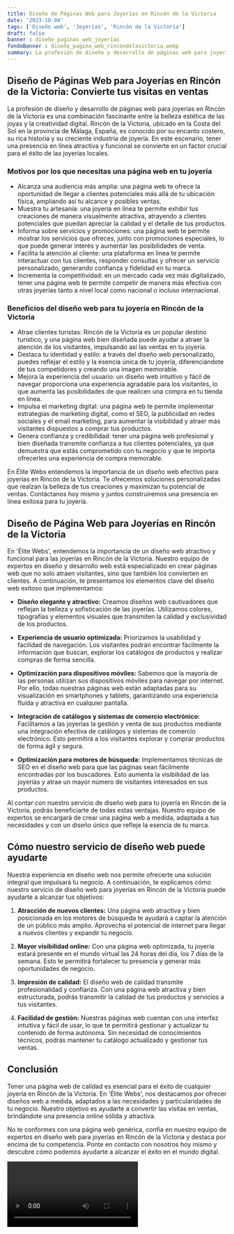 ```yaml
---
title: Diseño de Páginas Web para Joyerías en Rincón de la Victoria
date: '2023-10-04'
tags: ['Diseño web', 'Joyerías', 'Rincón de la Victoria']
draft: false
banner : diseño_paginas_web_joyerías
fondoBanner : diseño_pagina_web_rincóndelavictoria.webp
summary: La profesión de diseño y desarrollo de páginas web para joyerías en Rincón de la Victoria es una combinación fascinante entre la belleza estética de las joyas y la creatividad digital. Rincón de la Victoria, ubicado en la Costa del Sol en la provincia de Málaga, España, es conocido por su encanto costero, su rica historia y su creciente industria de joyería. En este escenario, tener una presencia en línea atractiva y funcional se convierte en un factor crucial para el éxito de las joyerías locales. 
---
```


## Diseño de Páginas Web para Joyerías en Rincón de la Victoria: Convierte tus visitas en ventas

La profesión de diseño y desarrollo de páginas web para joyerías en Rincón de la Victoria es una combinación fascinante entre la belleza estética de las joyas y la creatividad digital. Rincón de la Victoria, ubicado en la Costa del Sol en la provincia de Málaga, España, es conocido por su encanto costero, su rica historia y su creciente industria de joyería. En este escenario, tener una presencia en línea atractiva y funcional se convierte en un factor crucial para el éxito de las joyerías locales. 

### Motivos por los que necesitas una página web en tu joyería

- Alcanza una audiencia más amplia: una página web te ofrece la oportunidad de llegar a clientes potenciales más allá de tu ubicación física, ampliando así tu alcance y posibles ventas.
- Muestra tu artesanía: una joyería en línea te permite exhibir tus creaciones de manera visualmente atractiva, atrayendo a clientes potenciales que puedan apreciar la calidad y el detalle de tus productos.
- Informa sobre servicios y promociones: una página web te permite mostrar los servicios que ofreces, junto con promociones especiales, lo que puede generar interés y aumentar las posibilidades de venta.
- Facilita la atención al cliente: una plataforma en línea te permite interactuar con tus clientes, responder consultas y ofrecer un servicio personalizado, generando confianza y fidelidad en tu marca.
- Incrementa la competitividad: en un mercado cada vez más digitalizado, tener una página web te permite competir de manera más efectiva con otras joyerías tanto a nivel local como nacional o incluso internacional.

### Beneficios del diseño web para tu joyería en Rincón de la Victoria

- Atrae clientes turistas: Rincón de la Victoria es un popular destino turístico, y una página web bien diseñada puede ayudar a atraer la atención de los visitantes, impulsando así las ventas en tu joyería.
- Destaca tu identidad y estilo: a través del diseño web personalizado, puedes reflejar el estilo y la esencia única de tu joyería, diferenciándote de tus competidores y creando una imagen memorable.
- Mejora la experiencia del usuario: un diseño web intuitivo y fácil de navegar proporciona una experiencia agradable para los visitantes, lo que aumenta las posibilidades de que realicen una compra en tu tienda en línea.
- Impulsa el marketing digital: una página web te permite implementar estrategias de marketing digital, como el SEO, la publicidad en redes sociales y el email marketing, para aumentar la visibilidad y atraer más visitantes dispuestos a comprar tus productos.
- Genera confianza y credibilidad: tener una página web profesional y bien diseñada transmite confianza a tus clientes potenciales, ya que demuestra que estás comprometido con tu negocio y que te importa ofrecerles una experiencia de compra memorable.

En Élite Webs entendemos la importancia de un diseño web efectivo para joyerías en Rincón de la Victoria. Te ofrecemos soluciones personalizadas que realzan la belleza de tus creaciones y maximizan tu potencial de ventas. Contáctanos hoy mismo y juntos construiremos una presencia en línea exitosa para tu joyería.

<GifSeo />

<Cta />

## Diseño de Página Web para Joyerías en Rincón de la Victoria

En 'Élite Webs', entendemos la importancia de un diseño web atractivo y funcional para las joyerías en Rincón de la Victoria. Nuestro equipo de expertos en diseño y desarrollo web está especializado en crear páginas web que no solo atraen visitantes, sino que también los convierten en clientes. A continuación, te presentamos los elementos clave del diseño web exitoso que implementamos:

- **Diseño elegante y atractivo:** Creamos diseños web cautivadores que reflejan la belleza y sofisticación de las joyerías. Utilizamos colores, tipografías y elementos visuales que transmiten la calidad y exclusividad de los productos.

- **Experiencia de usuario optimizada:** Priorizamos la usabilidad y facilidad de navegación. Los visitantes podrán encontrar fácilmente la información que buscan, explorar los catálogos de productos y realizar compras de forma sencilla.

- **Optimización para dispositivos móviles:** Sabemos que la mayoría de las personas utilizan sus dispositivos móviles para navegar por internet. Por ello, todas nuestras páginas web están adaptadas para su visualización en smartphones y tablets, garantizando una experiencia fluida y atractiva en cualquier pantalla.

- **Integración de catálogos y sistemas de comercio electrónico:** Facilitamos a las joyerías la gestión y venta de sus productos mediante una integración efectiva de catálogos y sistemas de comercio electrónico. Esto permitirá a los visitantes explorar y comprar productos de forma ágil y segura.

- **Optimización para motores de búsqueda:** Implementamos técnicas de SEO en el diseño web para que las páginas sean fácilmente encontradas por los buscadores. Esto aumenta la visibilidad de las joyerías y atrae un mayor número de visitantes interesados en sus productos.

Al contar con nuestro servicio de diseño web para tu joyería en Rincón de la Victoria, podrás beneficiarte de todas estas ventajas. Nuestro equipo de expertos se encargará de crear una página web a medida, adaptada a tus necesidades y con un diseño único que refleje la esencia de tu marca.

## Cómo nuestro servicio de diseño web puede ayudarte

Nuestra experiencia en diseño web nos permite ofrecerte una solución integral que impulsará tu negocio. A continuación, te explicamos cómo nuestro servicio de diseño web para joyerías en Rincón de la Victoria puede ayudarte a alcanzar tus objetivos:

1. **Atracción de nuevos clientes:** Una página web atractiva y bien posicionada en los motores de búsqueda te ayudará a captar la atención de un público más amplio. Aprovecha el potencial de internet para llegar a nuevos clientes y expandir tu negocio.

2. **Mayor visibilidad online:** Con una página web optimizada, tu joyería estará presente en el mundo virtual las 24 horas del día, los 7 días de la semana. Esto te permitirá fortalecer tu presencia y generar más oportunidades de negocio.

3. **Impresión de calidad:** El diseño web de calidad transmite profesionalidad y confianza. Con una página web atractiva y bien estructurada, podrás transmitir la calidad de tus productos y servicios a tus visitantes.

4. **Facilidad de gestión:** Nuestras páginas web cuentan con una interfaz intuitiva y fácil de usar, lo que te permitirá gestionar y actualizar tu contenido de forma autónoma. Sin necesidad de conocimientos técnicos, podrás mantener tu catálogo actualizado y gestionar tus ventas.

## Conclusión

Tener una página web de calidad es esencial para el éxito de cualquier joyería en Rincón de la Victoria. En 'Élite Webs', nos destacamos por ofrecer diseños web a medida, adaptados a las necesidades y particularidades de tu negocio. Nuestro objetivo es ayudarte a convertir las visitas en ventas, brindándote una presencia online sólida y atractiva.

No te conformes con una página web genérica, confía en nuestro equipo de expertos en diseño web para joyerías en Rincón de la Victoria y destaca por encima de tu competencia. Ponte en contacto con nosotros hoy mismo y descubre cómo podemos ayudarte a alcanzar el éxito en el mundo digital.

<Video />

<CtaBot job='Joyerías' city='Rincón de la Victoria'/>

<Gmaps query='Rincón de la Victoria+españa+maps' />